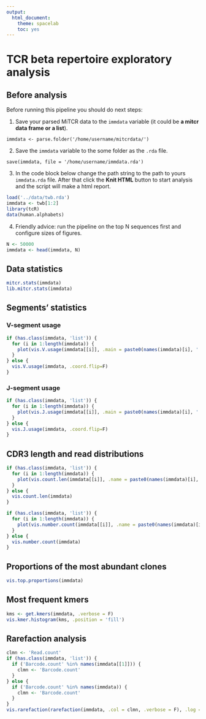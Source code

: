 ```yaml
---
output:
  html_document:
    theme: spacelab
    toc: yes
---
```


TCR beta repertoire exploratory analysis
========================================================


## Before analysis

Before running this pipeline you should do next steps:

1. Save your parsed MiTCR data to the `immdata` variable (it could be **a mitcr data frame or a list**).
```
immdata <- parse.folder('/home/username/mitcrdata/')
```

2. Save the `immdata` variable to the some folder as the `.rda` file.
```
save(immdata, file = '/home/username/immdata.rda')
```

3. In the code block below change the path string to the path to yours `immdata.rda` file. After that click the **Knit HTML** button to start analysis and the script will make a html report.
```r
load('../data/twb.rda')
immdata <- twb[1:2]
library(tcR)
data(human.alphabets)
```


4. Friendly advice: run the pipeline on the top N sequences first and configure sizes of figures.
```r
N <- 50000
immdata <- head(immdata, N)
```



## Data statistics

```r
mitcr.stats(immdata)
lib.mitcr.stats(immdata)
```




## Segments' statistics

### V-segment usage

```r
if (has.class(immdata, 'list')) {
  for (i in 1:length(immdata)) {
    plot(vis.V.usage(immdata[[i]], .main = paste0(names(immdata)[i], ' ', 'V-usage')))
  }
} else {
  vis.V.usage(immdata, .coord.flip=F)
}
```


### J-segment usage

```r
if (has.class(immdata, 'list')) {
  for (i in 1:length(immdata)) {
    plot(vis.J.usage(immdata[[i]], .main = paste0(names(immdata)[i], ' ', 'J-usage')))
  }
} else {
  vis.J.usage(immdata, .coord.flip=F)
}
```




## CDR3 length and read distributions

```r
if (has.class(immdata, 'list')) {
  for (i in 1:length(immdata)) {
    plot(vis.count.len(immdata[[i]], .name = paste0(names(immdata)[i], ' ', 'CDR3 length')))
  }
} else {
  vis.count.len(immdata)
}
```


```r
if (has.class(immdata, 'list')) {
  for (i in 1:length(immdata)) {
    plot(vis.number.count(immdata[[i]], .name = paste0(names(immdata)[i], ' ', 'read histogram')))
  }
} else {
  vis.number.count(immdata)
}
```




## Proportions of the most abundant clones

```r
vis.top.proportions(immdata)
```




## Most frequent kmers

```r
kms <- get.kmers(immdata, .verbose = F)
vis.kmer.histogram(kms, .position = 'fill')
```




## Rarefaction analysis

```r
clmn <- 'Read.count'
if (has.class(immdata, 'list')) {
  if ('Barcode.count' %in% names(immdata[[1]])) {
    clmn <- 'Barcode.count'
  }
} else {
  if ('Barcode.count' %in% names(immdata)) {
    clmn <- 'Barcode.count'
  }
}
vis.rarefaction(rarefaction(immdata, .col = clmn, .verbose = F), .log = T)
```